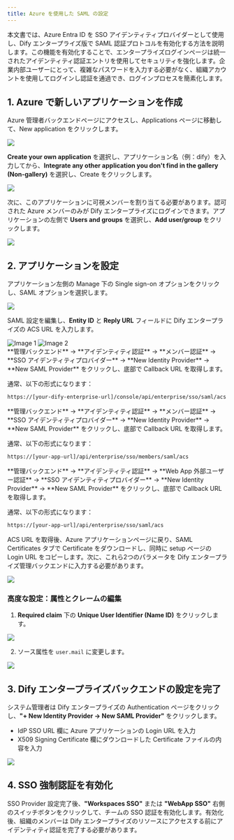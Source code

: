 ```yaml
---
title: Azure を使用した SAML の設定
---
```


本文書では、Azure Entra ID を SSO アイデンティティプロバイダーとして使用し、Dify エンタープライズ版で SAML 認証プロトコルを有効化する方法を説明します。この機能を有効化することで、エンタープライズログインページは統一されたアイデンティティ認証エントリを使用してセキュリティを強化します。企業内部ユーザーにとって、複雑なパスワードを入力する必要がなく、組織アカウントを使用してログインし認証を通過でき、ログインプロセスを簡素化します。

## 1. Azure で新しいアプリケーションを作成

Azure 管理者バックエンドページにアクセスし、Applications ページに移動して、New application をクリックします。

![](https://assets-docs.dify.ai/2024/11/4f52715ff661e6c9430af09b4b2a4736.png)

**Create your own application** を選択し、アプリケーション名（例：dify）を入力してから、**Integrate any other application you don't find in the gallery (Non-gallery)** を選択し、Create をクリックします。

![](https://assets-docs.dify.ai/2024/11/b823ecfaa94d18ba0ac794cc0290dc7f.png)

次に、このアプリケーションに可視メンバーを割り当てる必要があります。認可された Azure メンバーのみが Dify エンタープライズにログインできます。アプリケーションの左側で **Users and groups** を選択し、**Add user/group** をクリックします。

![](https://assets-docs.dify.ai/2024/11/ed3c6f5de21c75e2261bf05d055ffb9e.png)

## 2. アプリケーションを設定

アプリケーション左側の Manage 下の Single sign-on オプションをクリックし、SAML オプションを選択します。

![](https://assets-docs.dify.ai/2024/11/7a5f653e751bf20c01c7eb53cc79ddde.png)

SAML 設定を編集し、**Entity ID** と **Reply URL** フィールドに Dify エンタープライズの ACS URL を入力します。

<div style={{ display: 'flex', gap: '20px' }}>
  <Frame>
    <img src="https://assets-docs.dify.ai/2024/11/639bb89e402f8f20078d6c7a14ca0297.png" alt="Image 1" />
  </Frame>
  <Frame>
    <img src="https://assets-docs.dify.ai/2024/11/236a4995e4fe338d12b41993fc237611.png" alt="Image 2" />
  </Frame>
</div>

<Tabs>
  <Tab title="Workspace">
  **管理バックエンド** → **アイデンティティ認証** → **メンバー認証** → **SSO アイデンティティプロバイダー** → **New Identity Provider** → **New SAML Provider** をクリックし、底部で Callback URL を取得します。

  通常、以下の形式になります：

   ```bash
   https://[your-dify-enterprise-url]/console/api/enterprise/sso/saml/acs
   ```
  </Tab>
  <Tab title="Web App Members（内部ユーザー向け）">
  **管理バックエンド** → **アイデンティティ認証** → **メンバー認証** → **SSO アイデンティティプロバイダー** → **New Identity Provider** → **New SAML Provider** をクリックし、底部で Callback URL を取得します。

  通常、以下の形式になります：

   ```bash
   https://[your-app-url]/api/enterprise/sso/members/saml/acs
   ```
  </Tab>
  <Tab title="WebApp External Users（外部ユーザー向け）">
  **管理バックエンド** → **アイデンティティ認証** → **Web App 外部ユーザー認証** → **SSO アイデンティティプロバイダー** → **New Identity Provider** → **New SAML Provider** をクリックし、底部で Callback URL を取得します。

   通常、以下の形式になります：

   ```bash
   https://[your-app-url]/api/enterprise/sso/saml/acs
   ```
  </Tab>
</Tabs>

ACS URL を取得後、Azure アプリケーションページに戻り、SAML Certificates タブで Certificate をダウンロードし、同時に setup ページの Login URL をコピーします。次に、これら2つのパラメータを Dify エンタープライズ管理バックエンドに入力する必要があります。

![](https://assets-docs.dify.ai/2024/11/ab7e3bd7067858ec4627d1d863244e81.png)

### 高度な設定：属性とクレームの編集

1. **Required claim** 下の **Unique User Identifier (Name ID)** をクリックします。

![](https://assets-docs.dify.ai/2024/11/97a46bf1b5264ef72ad4b202fdf2a772.png)

2. ソース属性を `user.mail` に変更します。

![](https://assets-docs.dify.ai/2024/11/183dd293f17f87081ac4c2390b583fb0.png)

## 3. Dify エンタープライズバックエンドの設定を完了

システム管理者は Dify エンタープライズの Authentication ページをクリックし、**"+ New Identity Provider → New SAML Provider"** をクリックします。

- IdP SSO URL 欄に Azure アプリケーションの Login URL を入力
- X509 Signing Certificate 欄にダウンロードした Certificate ファイルの内容を入力

![](https://assets-docs.dify.ai/2024/11/556e3d68efbc742711e4313534a2e95c.png)

## 4. SSO 強制認証を有効化

SSO Provider 設定完了後、**"Workspaces SSO"** または **"WebApp SSO"** 右側のスイッチボタンをクリックして、チームの SSO 認証を有効化します。有効化後、組織のメンバーは Dify エンタープライズのリソースにアクセスする前にアイデンティティ認証を完了する必要があります。
